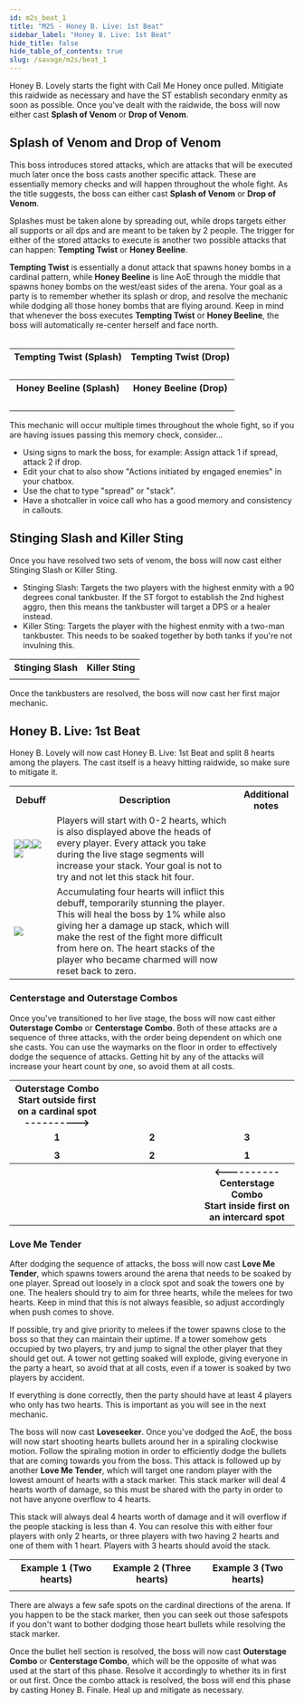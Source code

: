 ```yaml
---
id: m2s_beat_1
title: "M2S - Honey B. Live: 1st Beat"
sidebar_label: "Honey B. Live: 1st Beat"
hide_title: false
hide_table_of_contents: true
slug: /savage/m2s/beat_1
---
```




Honey B. Lovely starts the fight with <Raidwide>Call Me Honey</Raidwide> once pulled. Mitigiate this raidwide as necessary and have the ST establish secondary enmity as soon as possible. Once you've dealt with the raidwide, the boss will now either cast <strong>Splash of Venom</strong> or <strong>Drop of Venom</strong>.


## Splash of Venom and Drop of Venom

This boss introduces stored attacks, which are attacks that will be executed much later once the boss casts another specific attack. These are essentially memory checks and will happen throughout the whole fight. As the title suggests, the boss can either cast <strong>Splash of Venom</strong> or <strong>Drop of Venom</strong>.

Splashes must be taken alone by spreading out, while drops targets either all supports or all dps and are meant to be taken by 2 people. The trigger for either of the stored attacks to execute is another two possible attacks that can happen: <strong>Tempting Twist</strong> or <strong>Honey Beeline</strong>.

<strong>Tempting Twist</strong> is essentially a donut attack that spawns honey bombs in a cardinal pattern, while <strong>Honey Beeline</strong> is line AoE through the middle that spawns honey bombs on the west/east sides of the arena. Your goal as a party is to remember whether its splash or drop, and resolve the mechanic while dodging all those honey bombs that are flying around. Keep in mind that whenever the boss executes <strong>Tempting Twist</strong> or <strong>Honey Beeline</strong>, the boss will automatically re-center herself and face north. <br /><br />

<table width='80%'>
    <tr>
        <th>Tempting Twist (Splash)</th>
        <th>Tempting Twist (Drop)</th>
    </tr>
    <tr>
        <td><KittenAsset path='m2s/tempting_twist_spread.gif' /><br /><KittenAsset path='m2s/tempting_twist_spread.png' /></td>
        <td><KittenAsset path='m2s/tempting_twist_stack.gif' /><br /><KittenAsset path='m2s/tempting_twist_stack.png' /></td>
    </tr>
    <tr>
        <th>Honey Beeline (Splash)</th>
        <th>Honey Beeline (Drop)</th>
    </tr>
    <tr>
        <td><KittenAsset path='m2s/honey_beeline_spread.gif' /><br /><KittenAsset path='m2s/honey_beeline_spread.png' /></td>
        <td><KittenAsset path='m2s/honey_beeline_stack.gif' /><br /><KittenAsset path='m2s/honey_beeline_stack.png' /></td>
    </tr>
</table>

This mechanic will occur multiple times throughout the whole fight, so if you are having issues passing this memory check, consider...
- Using signs to mark the boss, for example: Assign attack 1 if spread, attack 2 if drop.
- Edit your chat to also show "Actions initiated by engaged enemies" in your chatbox.
- Use the chat to type "spread" or "stack".
- Have a shotcaller in voice call who has a good memory and consistency in callouts.

## Stinging Slash and Killer Sting

Once you have resolved two sets of venom, the boss will now cast either <Tankbuster>Stinging Slash</Tankbuster> or <Tankbuster>Killer Sting</Tankbuster>. 
- <Tankbuster>Stinging Slash</Tankbuster>: Targets the two players with the highest enmity with a 90 degrees conal tankbuster. If the ST forgot to establish the 2nd highest aggro, then this means the tankbuster will target a DPS or a healer instead.
- <Tankbuster>Killer Sting</Tankbuster>: Targets the player with the highest enmity with a two-man tankbuster. This needs to be soaked together by both tanks if you're not invulning this.

<table>
    <tr>
        <th>Stinging Slash</th>
        <th>Killer Sting</th>
    </tr>
    <tr>
        <td><KittenAsset path='m2s/stinging_slash.gif' /></td>
        <td><KittenAsset path='m2s/killer_sting.gif' /></td>
    </tr>
</table>

Once the tankbusters are resolved, the boss will now cast her first major mechanic.

## Honey B. Live: 1st Beat

Honey B. Lovely will now cast <Raidwide>Honey B. Live: 1st Beat</Raidwide> and split 8 hearts among the players. The cast itself is a heavy hitting raidwide, so make sure to mitigate it.

<KittenAsset path='m2s/transition_beat_1.gif' />

<table width='70%'>
    <tr>
        <th width='15%'>Debuff</th>
        <th>Description</th>
        <th>Additional notes</th>
    </tr>
    <tr>
        <td><img src={infatuated_icon_hr} /><img src={head_over_heels_icon_hr} /><img src={hopeless_devotion_icon_hr} /><img src={honey_bee_mine_icon_hr} /></td>
        <td>Players will start with 0-2 hearts, which is also displayed above the heads of every player. Every attack you take during the live stage segments will increase your stack. Your goal is not to try and not let this stack hit four.</td>
        <td><KittenAsset path='m2s/hearts_example.png' /></td>
    </tr>
    <tr>
        <td><img src={drone_icon_hr} /></td>
        <td>Accumulating four hearts  will inflict this debuff, temporarily stunning the player. This will heal the boss by 1% while also giving her a damage up stack, which will make the rest of the fight more difficult from here on. The heart stacks of the player who became charmed will now reset back to zero.</td>
        <td></td>
    </tr>
</table>

### Centerstage and Outerstage Combos

Once you've transitioned to her live stage, the boss will now cast either <strong>Outerstage Combo</strong> or <strong>Centerstage Combo</strong>. Both of these attacks are a sequence of three attacks, with the order being dependent on which one she casts. You can use the waymarks on the floor in order to effectively dodge the sequence of attacks. Getting hit by any of the attacks will increase your heart count by one, so avoid them at all costs.

<table width='70%'>
    <tr>
        <th>Outerstage Combo<br />Start outside first on a cardinal spot<br /> &#45;&#45;&#45;&#45;&#45;&#45;&#45;&#45;&#45;&#45;&#62;</th>
        <th colspan='2'><KittenAsset path='m2s/outerstage_combo.gif' /></th>
    </tr>
    <tr>
        <td width='33%'><center><strong>1</strong></center></td>
        <td width='33%'><center><strong>2</strong></center></td>
        <td width='33%'><center><strong>3</strong></center></td>
    </tr>
    <tr>
        <td width='33%'><KittenAsset path='m2s/stage_combo_1.png' /></td>
        <td width='33%'><KittenAsset path='m2s/stage_combo_2.png' /></td>
        <td width='33%'><KittenAsset path='m2s/stage_combo_3.png' /></td>
    </tr>
    <tr>
        <td width='33%'><center><strong>3</strong></center></td>
        <td width='33%'><center><strong>2</strong></center></td>
        <td width='33%'><center><strong>1</strong></center></td>
    </tr>
    <tr>
        <th colspan='2'><KittenAsset path='m2s/centerstage_combo.gif' /></th>
        <th>&#60;&#45;&#45;&#45;&#45;&#45;&#45;&#45;&#45;&#45;&#45;<br />Centerstage Combo<br />Start inside first on an intercard spot</th>
    </tr>
</table>


### Love Me Tender

After dodging the sequence of attacks, the boss will now cast <strong>Love Me Tender</strong>, which spawns towers around the arena that needs to be soaked by one player. Spread out loosely in a clock spot and soak the towers one by one. The healers should try to aim for three hearts, while the melees for two hearts. Keep in mind that this is not always feasible, so adjust accordingly when push comes to shove.

If possible, try and give priority to melees if the tower spawns close to the boss so that they can maintain their uptime. If a tower somehow gets occupied by two players, try and jump to signal the other player that they should get out. A tower not getting soaked will explode, giving everyone in the party a heart, so avoid that at all costs, even if a tower is soaked by two players by accident.

<KittenAsset path='m2s/beat_1_love_me_tender.gif' />

If everything is done correctly, then the party should have at least 4 players who only has two hearts. This is important as you will see in the next mechanic.

The boss will now cast <strong>Loveseeker</strong>. Once you've dodged the AoE, the boss will now start shooting hearts bullets around her in a spiraling clockwise motion. Follow the spiraling motion in order to efficiently dodge the bullets that are coming towards you from the boss. This attack is followed up by another <strong>Love Me Tender</strong>, which will target one random player with the lowest amount of hearts with a stack marker. This stack marker will deal 4 hearts worth of damage, so this must be shared with the party in order to not have anyone overflow to 4 hearts.

This stack will always deal 4 hearts worth of damage and it will overflow if the people stacking is less than 4. You can resolve this with either four players with only 2 hearts, or three players with two having 2 hearts and one of them with 1 heart. Players with 3 hearts should avoid the stack.

<table>
    <tr>
        <th>Example 1 (Two hearts)</th>
        <th>Example 2 (Three hearts)</th>
        <th>Example 3 (Two hearts)</th>
    </tr>
    <tr>
        <td><KittenAsset path='m2s/beat_1_loveseeker_example_1.gif' /></td>
        <td><KittenAsset path='m2s/beat_1_loveseeker_example_2.gif' /></td>
        <td><KittenAsset path='m2s/beat_1_loveseeker_example_3.gif' /></td>
    </tr>
</table>


There are always a few safe spots on the cardinal directions of the arena. If you happen to be the stack marker, then you can seek out those safespots if you don't want to bother dodging those heart bullets while resolving the stack marker.

Once the bullet hell section is resolved, the boss will now cast <strong>Outerstage Combo</strong> or <strong>Centerstage Combo</strong>, which will be the opposite of what was used at the start of this phase. Resolve it accordingly to whether its in first or out first. Once the combo attack is resolved, the boss will end this phase by casting <Raidwide>Honey B. Finale</Raidwide>. Heal up and mitigate as necessary.